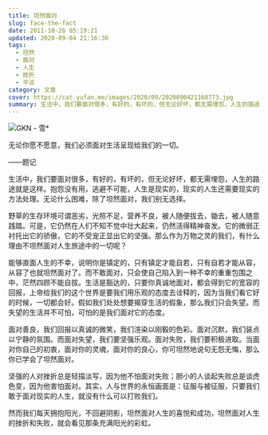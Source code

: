```yaml
---
title: 坦然面对
slug: face-the-fact
date: 2011-10-26 05:19:21
updated: 2020-09-04 21:16:30
tags:
  - 坦然
  - 面对
  - 人生
  - 挫折
  - 平淡
category: 文章
cover: https://cat.yufan.me/images/2020/09/2020090421160773.jpg
summary: 生活中，我们要面对很多，有好的，有坏的，但无论好坏，都无需埋怨，人生的路途就是这样。抱怨没有用，逃避不可能，人生是现实的，现实的人生还需要现实的方法处理。
---
```


![GKN - 雪*](https://cat.yufan.me/images/2020/09/2020090421113833.jpg)

<MusicPlayer netease={276709} />

无论你愿不愿意，我们必须面对生活呈现给我们的一切。

——题记

生活中，我们要面对很多，有好的，有坏的，但无论好坏，都无需埋怨，人生的路途就是这样。抱怨没有用，逃避不可能，人生是现实的，现实的人生还需要现实的方法处理。无论什么困难，除了坦然面对，我们别无选择。

野草的生存环境可谓恶劣，光照不足，营养不良，被人随便拔去，锄去，被人随意践踏。可是，它仍然在人们不知不觉中壮大起来，仍然活得精神奋发。它的微弱正衬托出它的骄傲，它的不受宠正显出它的坚强。那么作为万物之灵的我们，有什么理由不坦然面对人生旅途中的一切呢？

能够直面人生的不幸，说明你是镇定的，只有镇定才能自若，只有自若才能从容，从容了也就坦然面对了。而不敢面对，只会使自己陷入到一种不幸的重重包围之中，茫然四顾不能自拔。生活是豁达的，只要你真诚地面对，都会得到它的宽容的回报，上帝给我们的这个世界是要我们用乐观的态度去诠释的，因为当我们看它好的时候，一切都会好。假如我们处处想要揭穿生活的假象，那么我们只会失望。而失望的生活并不可怕，可怕的是我们面对它的态度。

面对善良，我们回报以真诚的微笑，我们渲染以刚毅的色彩。面对沉默，我们装点以宁静的氛围。而面对失望，我们要坚强乐观。面对失败，我们要积极进取。当面对你自己的初衷，面对你的灵魂，面对你的良心，你可坦然地说句无怨无悔，那么你已学会了坦然面对。

坚强的人对挫折总是轻描淡写，因为他不怕面对失败；胆小的人谈起失败总是谈虎色变，因为他害怕面对。其实，人与世界的永恒画面是：征服与被征服，只要我们敢于面对现实的人生，就没有什么可以打败我们。

然而我们每天拥抱阳光，不回避阴影，坦然面对人生的喜悦和成功，坦然面对人生的挫折和失败，就会看见那条充满阳光的彩虹。
